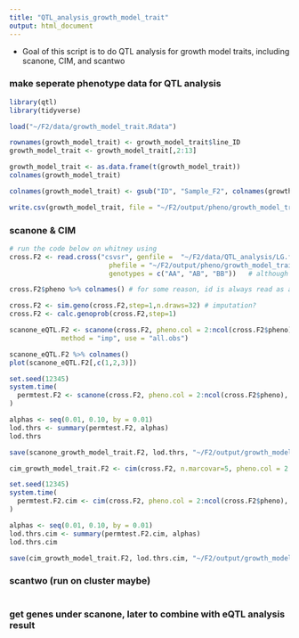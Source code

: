 ```yaml
---
title: "QTL_analysis_growth_model_trait"
output: html_document
---
```


* Goal of this script is to do QTL analysis for growth model traits, including scanone, CIM, and scantwo 

### make seperate phenotype data for QTL analysis 
```r
library(qtl)
library(tidyverse)

load("~/F2/data/growth_model_trait.Rdata")

rownames(growth_model_trait) <- growth_model_trait$line_ID
growth_model_trait <- growth_model_trait[,2:13]

growth_model_trait <- as.data.frame(t(growth_model_trait)) 
colnames(growth_model_trait)

colnames(growth_model_trait) <- gsub("ID", "Sample_F2", colnames(growth_model_trait))

write.csv(growth_model_trait, file = "~/F2/output/pheno/growth_model_trait.csv") # add id to the 1st colomn 
```

### scanone & CIM 
```r
# run the code below on whitney using 
cross.F2 <- read.cross("csvsr", genfile =  "~/F2/data/QTL_analysis/LG.f2.madmapper.final_gen_revised.csv", 
                         phefile = "~/F2/output/pheno/growth_model_trait.csv",
                         genotypes = c("AA", "AB", "BB"))   # although the sample IDs are not matched in the original phe and gen file, I still get the right result. 

cross.F2$pheno %>% colnames() # for some reason, id is always read as a phenotype 

cross.F2 <- sim.geno(cross.F2,step=1,n.draws=32) # imputation?  
cross.F2 <- calc.genoprob(cross.F2,step=1) 

scanone_eQTL.F2 <- scanone(cross.F2, pheno.col = 2:ncol(cross.F2$pheno), 
	         method = "imp", use = "all.obs") 

scanone_eQTL.F2 %>% colnames()
plot(scanone_eQTL.F2[,c(1,2,3)])

set.seed(12345)  
system.time(
  permtest.F2 <- scanone(cross.F2, pheno.col = 2:ncol(cross.F2$pheno), method = "imp", n.perm = 1000)  
)

alphas <- seq(0.01, 0.10, by = 0.01) 
lod.thrs <- summary(permtest.F2, alphas) 
lod.thrs  

save(scanone_growth_model_trait.F2, lod.thrs, "~/F2/output/growth_model/scanone_growth_model_trait.Rdata")

cim_growth_model_trait.F2 <- cim(cross.F2, n.marcovar=5, pheno.col = 2:ncol(cross.F2$pheno), method = "em")

set.seed(12345)
system.time(
  permtest.F2.cim <- cim(cross.F2, pheno.col = 2:ncol(cross.F2$pheno), n.marcovar=5, method = "em", n.perm = 1000)
)

alphas <- seq(0.01, 0.10, by = 0.01)
lod.thrs.cim <- summary(permtest.F2.cim, alphas)
lod.thrs.cim

save(cim_growth_model_trait.F2, lod.thrs.cim, "~/F2/output/growth_model/cim_growth_model_trait.Rdata") 
```

### scantwo (run on cluster maybe)
```r

```

### get genes under scanone, later to combine with eQTL analysis result 
```r

```

